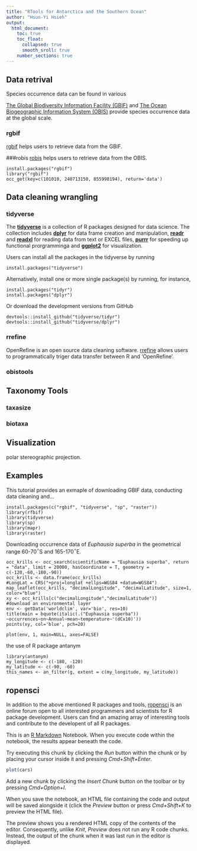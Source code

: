 ```yaml
---
title: "RTools for Antarctica and the Southern Ocean"
author: "Hsun-Yi Hsieh"
output:
  html_document:
    toc: true
    toc_float: 
      collapsed: true
      smooth_sroll: true
    number_sections: true
---
```

## Data retrival{.tabset}
Species occurrence data can be found in various 

[The Global Biodiversity Information Facility (GBIF)](https://www.gbif.org/) and [The Ocean Biogeographic Information System (OBIS)](http://www.iobis.org/) provide species occurrence data at the global scale. 

### rgbif
<a href = "https://ropensci.org/tutorials/rgbif_tutorial/">rgbif</a> helps users to retrieve data from the GBIF. 

###robis
<a href = "https://github.com/iobis/robis">robis</a> helps users to retrieve data from the OBIS.

```
install.packages("rgbif")
library("rgbif")
occ_get(key=c(101010, 240713150, 855998194), return='data')
```

## Data cleaning wrangling {.tabset}
### tidyverse
The <a href = "https://www.tidyverse.org/packages/"> **tidyverse**</a> is a collection of R packages designed for data science. The collection includes <a href = "http://dplyr.tidyverse.org/">**dplyr**</a> for data frame creation and manipulation, <a href = "http://readr.tidyverse.org/">**readr**</a> and <a href = "http://readxl.tidyverse.org/">**readxl**</a> for reading data from text or EXCEL files, <a href = "http://purrr.tidyverse.org/">**purrr**</a> for speeding up functional prorgramminga and <a href = "http://ggplot2.tidyverse.org/">**ggplot2**</a> for visualization. 

Users can install all the packages in the tidyverse by running 

``` 
install.packages("tidyverse")
```

Alternatively, install one or more single package(s) by running, for instance,

```
install.packages("tidyr")
install.packages("dplyr")
```

Or download the development versions from GitHub
```
devtools::install_github("tidyverse/tidyr")
devtools::install_github("tidyverse/dplyr")
```

### rrefine
OpenRefine is an open source data cleaning software. <a href = "http://openrefine.org/">rrefine</a> allows users to programmatically triger data transfer between R and 'OpenRefine'. 

### obistools

## Taxonomy Tools {.tabset}

### taxasize

### biotaxa

## Visualization
polar stereographic projection.

## Examples 
This tutorial provides an exmaple of downloading GBIF data, conducting data cleaning and...

```
install.packages(c("rgbif", "tidyverse", "sp", "raster"))
library(rfbif)
library(tidyverse)
library(sp)
library(mapr)
library(raster)
```
Downloading occurrence data of *Euphausia superba* in the geometrical range 60-70$^\circ$S and 165-170$^\circ$E.

```
occ_krills <- occ_search(scientificName = "Euphausia superba", return = "data", limit = 20000, hasCoordinate = T, geometry = c(-120,-60,-180,-90))
occ_krills <- data.frame(occ_krills)
#LongLat = CRS("+proj=longlat +ellps=WGS84 +datum=WGS84")
map_leaflet(occ_krills, "decimalLongitude", "decimalLatitude", size=1, color="blue")
xy <- occ_krills[c("decimalLongitude","decimalLatitude")]
#download an environmental layer
env <- getData('worldclim', var='bio', res=10) 
title(main = bquote(italic(.("Euphausia superba")) ~occurrences~on~Annual~mean~temperature~'(dCx10)'))
points(xy, col='blue', pch=20)

```

```
plot(env, 1, main=NULL, axes=FALSE)
```
the use of R package antanym
```
library(antanym)
my_longitude <- c(-180, -120)
my_latitude <- c(-90, -60)
this_names <- an_filter(g, extent = c(my_longitude, my_latitude))
```

## ropensci
In addition to the above mentioned R packages and tools, [ropensci](https://ropensci.org/) is an online forum open to all interested programmers and scientists for R package development. Users can find an amazing array of interesting tools and contribute to the developent of all R packages.

This is an [R Markdown](http://rmarkdown.rstudio.com) Notebook. When you execute code within the notebook, the results appear beneath the code. 

Try executing this chunk by clicking the *Run* button within the chunk or by placing your cursor inside it and pressing *Cmd+Shift+Enter*. 

```r
plot(cars)
```

Add a new chunk by clicking the *Insert Chunk* button on the toolbar or by pressing *Cmd+Option+I*.

When you save the notebook, an HTML file containing the code and output will be saved alongside it (click the *Preview* button or press *Cmd+Shift+K* to preview the HTML file). 

The preview shows you a rendered HTML copy of the contents of the editor. Consequently, unlike *Knit*, *Preview* does not run any R code chunks. Instead, the output of the chunk when it was last run in the editor is displayed.


